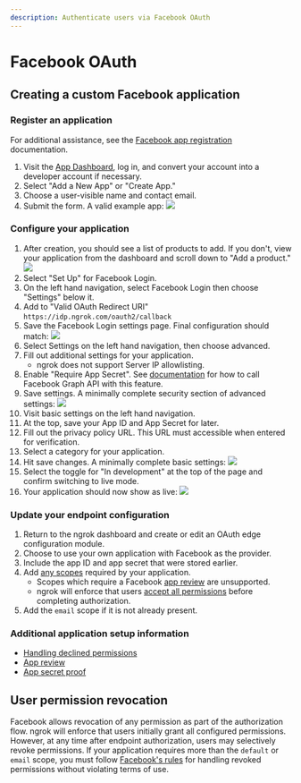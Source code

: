 ```yaml
---
description: Authenticate users via Facebook OAuth
---
```


# Facebook OAuth

## Creating a custom Facebook application

### Register an application

For additional assistance, see the [Facebook app registration](https://developers.facebook.com/docs/apps#register) documentation.

1.  Visit the [App Dashboard](https://developers.facebook.com/apps/), log in, and convert your account into a developer account if necessary.
2.  Select "Add a New App" or "Create App."
3.  Choose a user-visible name and contact email.
4.  Submit the form. A valid example app: [![](/img/howto/oauth/1-facebook-register.png)](/img/howto/oauth/1-facebook-register.png)

### Configure your application

1.  After creation, you should see a list of products to add. If you don't, view your application from the dashboard and scroll down to "Add a product." [![](/img/howto/oauth/2-facebook-add_product.png)](/img/howto/oauth/2-facebook-add_product.png)
2.  Select "Set Up" for Facebook Login.
3.  On the left hand navigation, select Facebook Login then choose "Settings" below it.
4.  Add to "Valid OAuth Redirect URI" `https://idp.ngrok.com/oauth2/callback`
5.  Save the Facebook Login settings page. Final configuration should match: [![](/img/howto/oauth/3-facebook-login_settings.png)](/img/howto/oauth/3-facebook-login_settings.png)
6.  Select Settings on the left hand navigation, then choose advanced.
7.  Fill out additional settings for your application.
    - ngrok does not support Server IP allowlisting.
8.  Enable "Require App Secret". See [documentation](https://developers.facebook.com/docs/facebook-login/security/#appsecret) for how to call Facebook Graph API with this feature.
9.  Save settings. A minimally complete security section of advanced settings: [![](/img/howto/oauth/4-facebook-security.png)](/img/howto/oauth/4-facebook-security.png)
10. Visit basic settings on the left hand navigation.
11. At the top, save your App ID and App Secret for later.
12. Fill out the privacy policy URL. This URL must accessible when entered for verification.
13. Select a category for your application.
14. Hit save changes. A minimally complete basic settings: [![](/img/howto/oauth/5-facebook-basic_settings.png)](/img/howto/oauth/5-facebook-basic_settings.png)
15. Select the toggle for "In development" at the top of the page and confirm switching to live mode.
16. Your application should now show as live: [![](/img/howto/oauth/6-facebook-live.png)](/img/howto/oauth/6-facebook-live.png)

### Update your endpoint configuration

1.  Return to the ngrok dashboard and create or edit an OAuth edge configuration module.
2.  Choose to use your own application with Facebook as the provider.
3.  Include the app ID and app secret that were stored earlier.
4.  Add [any scopes](https://developers.facebook.com/docs/apps/review/login-permissions) required by your application.
    - Scopes which require a Facebook [app review](https://developers.facebook.com/docs/apps/review/#app-review) are unsupported.
    - ngrok will enforce that users [accept all permissions](https://developers.facebook.com/docs/facebook-login/handling-declined-permissions#reprompt) before completing authorization.
5.  Add the `email` scope if it is not already present.

### Additional application setup information

- [Handling declined permissions](https://developers.facebook.com/docs/facebook-login/handling-declined-permissions)
- [App review](https://developers.facebook.com/docs/apps/review)
- [App secret proof](https://developers.facebook.com/docs/graph-api/securing-requests/#appsecret_proof)

## User permission revocation

Facebook allows revocation of any permission as part of the authorization flow. ngrok will enforce that users initially grant all configured permissions. However, at any time after endpoint authorization, users may selectively revoke permissions. If your application requires more than the `default` or `email` scope, you must follow [Facebook's rules](https://developers.facebook.com/docs/facebook-login/handling-declined-permissions#reprompt) for handling revoked permissions without violating terms of use.
